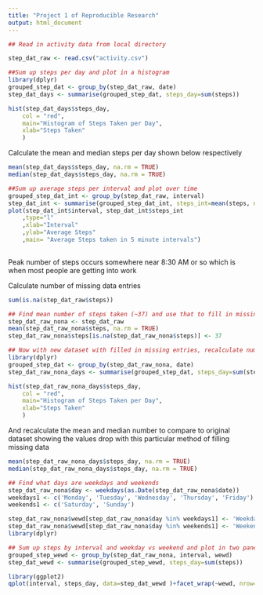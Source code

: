 ```yaml
---
title: "Project 1 of Reproducible Research"
output: html_document
---
```




```r
## Read in activity data from local directory

step_dat_raw <- read.csv("activity.csv")

##Sum up steps per day and plot in a histogram
library(dplyr)
grouped_step_dat <- group_by(step_dat_raw, date)
step_dat_days <- summarise(grouped_step_dat, steps_day=sum(steps))
```

```r

hist(step_dat_days$steps_day, 
	col = "red",
	main="Histogram of Steps Taken per Day",
	xlab="Steps Taken"
	)

```

Calculate the mean and median steps per day shown below respectively
```r
mean(step_dat_days$steps_day, na.rm = TRUE)
median(step_dat_days$steps_day, na.rm = TRUE)
```
```r
##Sum up average steps per interval and plot over time
grouped_step_dat_int <- group_by(step_dat_raw, interval)
step_dat_int <- summarise(grouped_step_dat_int, steps_int=mean(steps, na.rm = TRUE))
plot(step_dat_int$interval, step_dat_int$steps_int
	,type="l"
	,xlab="Interval"
	,ylab="Average Steps"
	,main= "Average Steps taken in 5 minute intervals")
 
```

Peak number of steps occurs somewhere near 8:30 AM or so which is when most people are getting into work

Calculate number of missing data entries
```r
sum(is.na(step_dat_raw$steps))
```
```r
## Find mean number of steps taken (~37) and use that to fill in missing values
step_dat_raw_nona <- step_dat_raw
mean(step_dat_raw_nona$steps, na.rm = TRUE)
step_dat_raw_nona$steps[is.na(step_dat_raw_nona$steps)] <- 37

## Now with new dataset with filled in missing entries, recalculate number steps per day
library(dplyr)
grouped_step_dat <- group_by(step_dat_raw_nona, date)
step_dat_raw_nona_days <- summarise(grouped_step_dat, steps_day=sum(steps))
```
```r
hist(step_dat_raw_nona_days$steps_day, 
	col = "red",
	main="Histogram of Steps Taken per Day",
	xlab="Steps Taken"
	)
```

And recalculate the mean and median number to compare to original dataset
showing the values drop with this particular method of filling missing data
```r
mean(step_dat_raw_nona_days$steps_day, na.rm = TRUE)
median(step_dat_raw_nona_days$steps_day, na.rm = TRUE)
```
```r
## Find what days are weekdays and weekends
step_dat_raw_nona$day <- weekdays(as.Date(step_dat_raw_nona$date))
weekdays1 <- c('Monday', 'Tuesday', 'Wednesday', 'Thursday', 'Friday')
weekends1 <- c('Saturday', 'Sunday')

step_dat_raw_nona$wewd[step_dat_raw_nona$day %in% weekdays1] <- 'Weekday'
step_dat_raw_nona$wewd[step_dat_raw_nona$day %in% weekends1] <- 'Weekend'
library(dplyr)

## Sum up steps by interval and weekday vs weekend and plot in two panel line chart
grouped_step_wewd <- group_by(step_dat_raw_nona, interval, wewd)
step_dat_wewd <- summarise(grouped_step_wewd, steps_day=sum(steps))
```
```r
library(ggplot2)
qplot(interval, steps_day, data=step_dat_wewd )+facet_wrap(~wewd, nrow=2)


```

